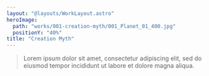 ```yaml
---
layout: "@layouts/WorkLayout.astro"
heroImage:
  path: "works/001-creation-myth/001_Planet_01_400.jpg"
  positionY: "40%"
title: "Creation Myth"
---
```




<Blockquote marginBottom>
  Lorem ipsum dolor sit amet, consectetur adipiscing elit, sed do eiusmod tempor incididunt ut labore et dolore magna aliqua.
</Blockquote>

<SoloImage alt="Comics page 1" src={comicsPage1} />
<SoloImage alt="Comics page 2" src={comicsPage2} />
<SoloImage alt="Comics page 3" src={comicsPage3} />
<SoloImage alt="Comics page 4" src={comicsPage4} />
<SoloImage alt="Comics page 5" src={comicsPage5} />
<SoloImage alt="Comics page 6" src={comicsPage6} />
